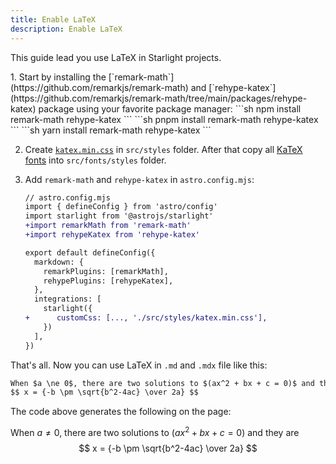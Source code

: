 ```yaml
---
title: Enable LaTeX
description: Enable LaTeX
---
```



This guide lead you use LaTeX in Starlight projects.

<Steps>
1.  Start by installing the [`remark-math`](https://github.com/remarkjs/remark-math) and [`rehype-katex`](https://github.com/remarkjs/remark-math/tree/main/packages/rehype-katex) package using your favorite package manager:
    <Tabs>
      <TabItem label="npm">
        ```sh
        npm install remark-math rehype-katex
        ```
      </TabItem>
      <TabItem label="pnpm">
        ```sh
        pnpm install remark-math rehype-katex
        ```
      </TabItem>
      <TabItem label="Yarn">
        ```sh
        yarn install remark-math rehype-katex
        ```
      </TabItem>
    </Tabs>

2.  Create [`katex.min.css`](https://cdn.jsdelivr.net/npm/katex@0.16.9/dist/katex.min.css) in `src/styles` folder. After that copy all [KaTeX fonts](https://github.com/KaTeX/KaTeX/tree/main/fonts) into `src/fonts/styles` folder.

3.  Add `remark-math` and `rehype-katex` in `astro.config.mjs`:

    ```diff js
    // astro.config.mjs
    import { defineConfig } from 'astro/config'
    import starlight from '@astrojs/starlight'
    +import remarkMath from 'remark-math'
    +import rehypeKatex from 'rehype-katex'

    export default defineConfig({
      markdown: {
        remarkPlugins: [remarkMath],
        rehypePlugins: [rehypeKatex],
      },
      integrations: [
        starlight({
    +      customCss: [..., './src/styles/katex.min.css'],
        })
      ],
    })
    ```
</Steps>

That's all. Now you can use LaTeX in `.md` and `.mdx` file like this:

```md
When $a \ne 0$, there are two solutions to $(ax^2 + bx + c = 0)$ and they are
$$ x = {-b \pm \sqrt{b^2-4ac} \over 2a} $$
```

The code above generates the following on the page:

When $a \ne 0$, there are two solutions to $(ax^2 + bx + c = 0)$ and they are
$$ x = {-b \pm \sqrt{b^2-4ac} \over 2a} $$